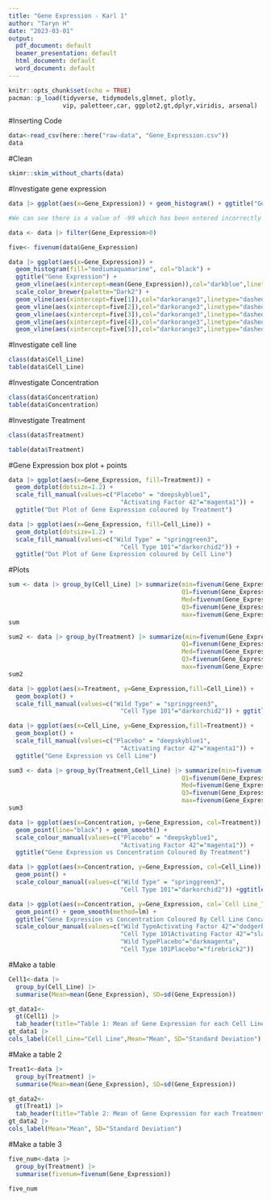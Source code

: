 ```yaml
---
title: "Gene Expression - Karl 1"
author: "Taryn H"
date: "2023-03-01"
output:
  pdf_document: default
  beamer_presentation: default
  html_document: default
  word_document: default
---
```


```r
knitr::opts_chunk$set(echo = TRUE)
pacman::p_load(tidyverse, tidymodels,glmnet, plotly, 
               vip, paletteer,car, ggplot2,gt,dplyr,viridis, arsenal)
```


#Inserting Code
```r
data<-read_csv(here::here("raw-data", "Gene_Expression.csv"))
data

```

#Clean
```r
skimr::skim_without_charts(data)
```

#Investigate gene expression
```r
data |> ggplot(aes(x=Gene_Expression)) + geom_histogram() + ggtitle("Gene Expression") 

#We can see there is a value of -99 which has been entered incorrectly - we will set this to NA

data <- data |> filter(Gene_Expression>0)

five<- fivenum(data$Gene_Expression)

data |> ggplot(aes(x=Gene_Expression)) + 
  geom_histogram(fill="mediumaquamarine", col="black") + 
  ggtitle("Gene Expression") + 
  geom_vline(aes(xintercept=mean(Gene_Expression)),col="darkblue",linetype="dashed",size=1)  +
  scale_color_brewer(palette="Dark2") +
  geom_vline(aes(xintercept=five[1]),col="darkorange3",linetype="dashed",size=1) +
  geom_vline(aes(xintercept=five[2]),col="darkorange3",linetype="dashed",size=1) +
  geom_vline(aes(xintercept=five[3]),col="darkorange3",linetype="dashed",size=1) +
  geom_vline(aes(xintercept=five[4]),col="darkorange3",linetype="dashed",size=1) +
  geom_vline(aes(xintercept=five[5]),col="darkorange3",linetype="dashed",size=1)

```

#Investigate cell line
```r
class(data$Cell_Line)
table(data$Cell_Line)
```

#Investigate Concentration
```r
class(data$Concentration)
table(data$Concentration)
```

#Investigate Treatment
```r
class(data$Treatment)

table(data$Treatment)
```

#Gene Expression box plot + points
```r
data |> ggplot(aes(x=Gene_Expression, fill=Treatment)) + 
  geom_dotplot(dotsize=1.2) + 
  scale_fill_manual(values=c("Placebo" = "deepskyblue1", 
                               "Activating Factor 42"="magenta1")) +
  ggtitle("Dot Plot of Gene Expression coloured by Treatment")

data |> ggplot(aes(x=Gene_Expression, fill=Cell_Line)) + 
  geom_dotplot(dotsize=1.2) + 
  scale_fill_manual(values=c("Wild Type" = "springgreen3", 
                               "Cell Type 101"="darkorchid2")) +
  ggtitle("Dot Plot of Gene Expression coloured by Cell Line")
```

#Plots 
```r
sum <- data |> group_by(Cell_Line) |> summarize(min=fivenum(Gene_Expression)[1],
                                                Q1=fivenum(Gene_Expression)[2],
                                                Med=fivenum(Gene_Expression)[3],
                                                Q3=fivenum(Gene_Expression)[4],
                                                max=fivenum(Gene_Expression)[5])
sum

sum2 <- data |> group_by(Treatment) |> summarize(min=fivenum(Gene_Expression)[1],
                                                Q1=fivenum(Gene_Expression)[2],
                                                Med=fivenum(Gene_Expression)[3],
                                                Q3=fivenum(Gene_Expression)[4],
                                                max=fivenum(Gene_Expression)[5])
sum2
```



```r
data |> ggplot(aes(x=Treatment, y=Gene_Expression,fill=Cell_Line)) + 
  geom_boxplot() +  
  scale_fill_manual(values=c("Wild Type" = "springgreen3", 
                               "Cell Type 101"="darkorchid2")) + ggtitle("Gene Expression vs Treatment")

```

```r
data |> ggplot(aes(x=Cell_Line, y=Gene_Expression,fill=Treatment)) + 
  geom_boxplot() +   
  scale_fill_manual(values=c("Placebo" = "deepskyblue1", 
                               "Activating Factor 42"="magenta1")) +
  ggtitle("Gene Expression vs Cell Line")
```



```r
sum3 <- data |> group_by(Treatment,Cell_Line) |> summarize(min=fivenum(Gene_Expression)[1],
                                                Q1=fivenum(Gene_Expression)[2],
                                                Med=fivenum(Gene_Expression)[3],
                                                Q3=fivenum(Gene_Expression)[4],
                                                max=fivenum(Gene_Expression)[5])
sum3
```



```r
data |> ggplot(aes(x=Concentration, y=Gene_Expression, col=Treatment)) + 
  geom_point(line="black") + geom_smooth() +
  scale_colour_manual(values=c("Placebo" = "deepskyblue1", 
                               "Activating Factor 42"="magenta1")) + 
  ggtitle("Gene Expression vs Concentration Coloured By Treatment")
```

```r
data |> ggplot(aes(x=Concentration, y=Gene_Expression, col=Cell_Line)) +
  geom_point() +
  scale_colour_manual(values=c("Wild Type" = "springgreen3", 
                               "Cell Type 101"="darkorchid2")) +ggtitle("Gene Expression vs Concentration Coloured By Cell Line")
```

```r
data |> ggplot(aes(x=Concentration, y=Gene_Expression, col=`Cell Line_Treatment`)) + 
  geom_point() + geom_smooth(method=lm) +
  ggtitle("Gene Expression vs Concentration Coloured By Cell Line Concatenated with Treatment") +
  scale_colour_manual(values=c("Wild TypeActivating Factor 42"="dodgerblue2",
                               "Cell Type 101Activating Factor 42"="slategray",
                               "Wild TypePlacebo"="darkmagenta",
                               "Cell Type 101Placebo"="firebrick2"))

```


#Make a table
```r
Cell1<-data |> 
  group_by(Cell_Line) |> 
  summarise(Mean=mean(Gene_Expression), SD=sd(Gene_Expression))

gt_data1<-
  gt(Cell1) |>
  tab_header(title="Table 1: Mean of Gene Expression for each Cell Line")
gt_data1 |>
cols_label(Cell_Line="Cell Line",Mean="Mean", SD="Standard Deviation")
```

#Make a table 2
```r
Treat1<-data |> 
  group_by(Treatment) |>
  summarise(Mean=mean(Gene_Expression), SD=sd(Gene_Expression))

gt_data2<-
  gt(Treat1) |>
  tab_header(title="Table 2: Mean of Gene Expression for each Treatment")
gt_data2 |>
cols_label(Mean="Mean", SD="Standard Deviation")
```


#Make a table 3
```r
five_num<-data |>
  group_by(Treatment) |>
  summarise(fivenum=fivenum(Gene_Expression))

five_num

```


